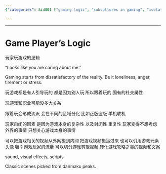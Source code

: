 ```yaml
---
{"categories": &id001 ["gaming logic", "subcultures in gaming", "isolation and gaming", "gaming audience attraction", "game elements in content", "repurposing game footage", "gamer demographic"], "category": "gaming", "date": "2023-12-22 23:52:59", "description": "This article explores the psychology behind gaming, delving into the reasons why individuals turn to games for escape from reality and how it is influenced by peers. It also examines the formation of gaming subcultures based on legitimacy and play modes. Furthermore, it highlights the isolation that gamers might experience due to game characteristics and suggests incorporating game elements in content or repurposing footage into strategies and tutorials as ways to attract this audience.", "tags": *id001, "title": "Understanding the Psychology of Gaming and Its Impact on Community Formation"}

---
```


------

# Game Player's Logic

玩家玩游戏的逻辑

“Looks like you are caring about me.”

Gaming starts from dissatisfactory of the reality. Be it loneliness, anger, tirement or stress.

玩游戏都是有人引导玩的 都是因为别人玩 所以跟着玩的 固有的社交属性

玩游戏和职业可能没多大关系

跟着玩会形成流派 会在不同的区域分化 比如正版盗版 单机联机

玩家自闭的因素 是因为游戏本身的复杂性 以及封闭性 重复性 玩家变得不想考虑外界的事情 只想关心游戏本身的事情

可以把游戏相关的视频从外网搬到内网 把游戏视频搬运过来 也可以引用游戏元素 头像 吸引游戏玩家的流量 可以切分游戏剪辑视频 转化游戏攻略之类的视频和文案

sound, visual effects, scripts

Classic scenes picked from danmaku peaks.

